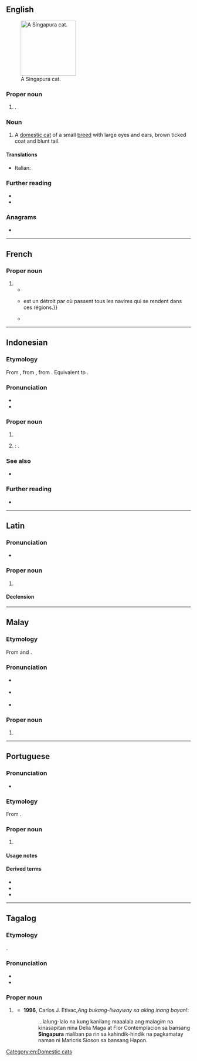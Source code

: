 {{also|Singapūra}}
==English==
[[File:Raffles singapura cat.jpg|thumb|right|150px|A Singapura cat.]]

===Proper noun===
{{en-proper noun}}

# {{lb|en|historical}} {{place|en|A 14th-century [[Malay]] <<kingdom>> centered in modern-day <<c/Singapore>>}}.

===Noun===
{{en-noun}}

# {{lb|en|felinology}} A [[domestic cat]] of a small [[breed]] with large eyes and ears, brown ticked coat and blunt tail.

====Translations====
{{checktrans-top}}
* Italian: {{t-check|it|gatto Singapura}}
{{trans-mid}}
{{trans-bottom}}

===Further reading===
* {{pedia|Singapura (cat)}}
* {{comcatlite|Singapura}}

===Anagrams===
* {{anagrams|en|a=aaginprsu|Praguians}}

[[Category:en:Domestic cats]]

----

==French==

===Proper noun===
{{fr-proper noun}}

# {{rfdef|fr}}
#* {{quote-book|fr|year=1785|author=Jean Baptiste Antoine Malisset d'Hertereau|publisher=Lami|title=La Parfaite Intelligence du Commmerce{{nb...}}|volume=1|page=168|pageurl=https://books.google.com.sg/books?id=lHI-AAAAcAAJ&pg=PA168|passage={{nb...}}; elle est séparée de la Presqu'Isle Orientale de l'Inde par les détroits de Malaca & de '''Singapura'''.}}
#* {{quote-book|fr|title=Journal Asiatique|publisher=Société Asiatique|year=1918|page=1114|url=https://books.google.com.sg/books?id=tFLdko9a6xUC|passage='''Singapura'''{{...}}est un détroit par où passent tous les navires qui se rendent dans ces régions.}}
#* {{quote-book|fr|title=Études sur l'histoire du sultanat de Patani|seriesvolume=14|series=Etudes Thématiques: École Française d'Extrême-Orient|author=Daniel Perret|editors=Daniel Perret; ʻAmmarā Sīsuchāt; Sombūn Thanasuk|publisher=École française d'Extrême-Orient|year=2004|ISBN=9782855396507|url=https://books.google.com.sg/books?id=bKcMAQAAMAAJ|page=22|passage=Apprenant cet assassinat, le roi de Siam place le mandarin en question à la tête de l’expédition qui va attaquer '''Singapura''', mais l’ancien roi de Palembang parvient à s’enfuir.}}

----

==Indonesian==
{{wikipedia|lang=id}}

===Etymology===
From {{inh|id|ms|Singapura}}, from {{der|id|sa|सिंहपुर|tr=siṃhá-pura}}, from {{compound|sa|सिंह|t1=lion|पुर|t2=city|nocat=y}}. Equivalent to {{compound|id|singa|pura|t1=lion|t2=city}}.

===Pronunciation===
* {{IPA|id|/siŋaˈpura/|}}
* {{hyphenation|id|Si|nga|pu|ra}}

===Proper noun===
{{head|id|proper noun}}

# {{place|id|island/and/city-state|r/Southeast Asia|t1=Singapore}}
# {{l|en|Singapura}}: {{place|en|A 14th-century [[Malay]] <<kingdom>> centered in modern-day <<c/Singapore>>}}.

===See also===
* {{list:countries of Asia/id}}

===Further reading===
* {{R:KBBI Daring}}

----

==Latin==
{{wikipedia|lang=la}}

===Pronunciation===
*{{la-IPA}}

===Proper noun===
{{la-proper noun|Singapura<1>}}

# {{lb|la|New Latin}} {{place|la|island/and/city-state|r/Southeast Asia|t1=Singapore}}

====Declension====
{{la-ndecl|Singapura<1>}}

----

==Malay==
{{wikipedia|lang=ms}}

===Etymology===
From {{der|ms|sa|सिंह|tr=siṃhá||lion}} and {{m|sa|पुर||city}}.

===Pronunciation===
* {{a|Johor-Selangor}} {{IPA|ms|/siŋəpurə/}}
* {{a|Riau-Lingga}} {{IPA|ms|/siŋapura/}}
* {{rhymes|ms|urə|rə|ə}}

===Proper noun===
{{ms-proper noun|j=سيڠاڤورا}}

# {{place|ms|island/and/city-state|r/Southeast Asia|t1=Singapore}}

----

==Portuguese==
{{wp|lang=pt}}

===Pronunciation===
{{pt-IPA}}
* {{hyph|pt|Sin|ga|pu|ra}}

===Etymology===
From {{bor|pt|ms|Singapura}}.

===Proper noun===
{{pt-proper noun|f}}

# {{place|pt|island/and/city-state|r/Southeast Asia|t1=Singapore}}

====Usage notes====
{{pt-placename-without-article}}

====Derived terms====
* {{l|pt|singapurano}}
* {{l|pt|singapurense}}
* {{l|pt|singapuriano}}

----

==Tagalog==

===Etymology===
{{bor+|tl|ms|Singapura}}.

===Pronunciation===
* {{hyph|tl|Si|nga|pu|ra}}
* {{tl-IPA}}

===Proper noun===
{{tl-proper noun}}

# {{place|tl|island/and/city-state|r/Southeast Asia|t1=Singapore}}
#: {{syn|tl|Singgapur}}
#* '''1996''', Carlos J. Etivac,''Ang bukang-liwayway sa aking inang bayan!'':
#*: ...lalung-lalo na kung kanilang maaalala ang malagim na kinasapitan nina Delia Maga at Flor Contemplacion sa bansang '''Singapura''' maliban pa rin sa kahindik-hindik na pagkamatay naman ni Maricris Sioson sa bansang Hapon.